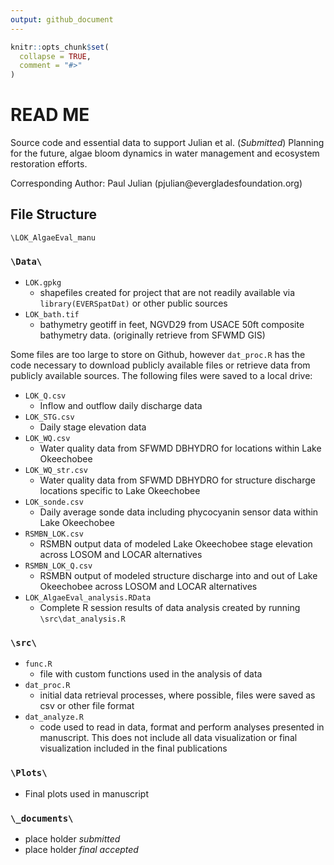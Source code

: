 ```yaml
---
output: github_document
---
```


<!-- README.md is generated from README.Rmd. Please edit that file -->

```r
knitr::opts_chunk$set(
  collapse = TRUE,
  comment = "#>"
)
```

# READ ME

Source code and essential data to support Julian et al. (*Submitted*) Planning for the future, algae bloom dynamics in water management and ecosystem restoration efforts. 

Corresponding Author: Paul Julian (pjulian@evergladesfoundation.org)

## File Structure
`\LOK_AlgaeEval_manu`

### `\Data\`

  * `LOK.gpkg`
    * shapefiles created for project that are not readily available via `library(EVERSpatDat)` or other public sources
  * `LOK_bath.tif`
    * bathymetry geotiff in feet, NGVD29 from USACE 50ft composite bathymetry data. (originally retrieve from SFWMD GIS) 
      
Some files are too large to store on Github, however `dat_proc.R` has the code necessary to download publicly available files or retrieve data from publicly available sources. The following files were saved to a local drive:

  * `LOK_Q.csv`
    * Inflow and outflow daily discharge data
  * `LOK_STG.csv`
    * Daily stage elevation data
  * `LOK_WQ.csv`
    * Water quality data from SFWMD DBHYDRO for locations within Lake Okeechobee
  * `LOK_WQ_str.csv`
    * Water quality data from SFWMD DBHYDRO for structure discharge locations specific to Lake Okeechobee
  * `LOK_sonde.csv`
    * Daily average sonde data including phycocyanin sensor data within Lake Okeechobee
  * `RSMBN_LOK.csv`
    * RSMBN output data of modeled Lake Okeechobee stage elevation across LOSOM and LOCAR alternatives
  * `RSMBN_LOK_Q.csv`
    * RSMBN output of modeled structure discharge into and out of Lake Okeechobee across LOSOM and LOCAR alternatives
  * `LOK_AlgaeEval_analysis.RData`
    * Complete R session results of data analysis created by running `\src\dat_analysis.R`
    


### `\src\`

  * `func.R`
    * file with custom functions used in the analysis of data
  * `dat_proc.R`
    * initial data retrieval processes, where possible, files were saved as csv or other file format 
  * `dat_analyze.R`
    * code used to read in data, format and perform analyses presented in manuscript. This does not include all data visualization or final visualization included in the final publications


### `\Plots\`
  
  * Final plots used in manuscript
  
### `\_documents\`
  
  * place holder *submitted*
  * place holder *final accepted*


